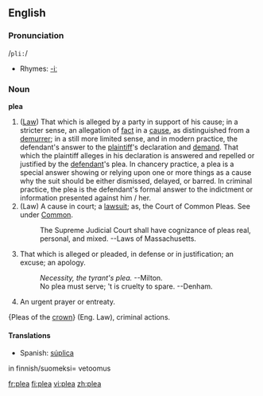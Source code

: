 {{rfc}}
==English==

===Pronunciation===
/<tt>pli:</tt>/
*Rhymes: [[Rhymes:English:-iː|-iː]]

===Noun===
'''plea'''
# ([[Law]]) That which is alleged by a party in support of his cause; in a stricter sense, an allegation of [[fact]] in a [[cause]], as distinguished from a [[demurrer]]; in a still more limited sense, and in modern practice, the defendant's answer to the [[plaintiff]]'s declaration and [[demand]]. That which the plaintiff alleges in his declaration is answered and repelled or justified by the [[defendant]]'s plea. In chancery practice, a plea is a special answer showing or relying upon one or more things as a cause why the suit should be either dismissed, delayed, or barred. In criminal practice, the plea is the defendant's formal answer to the indictment or information presented against  him / her.
# (Law) A cause in court; a [[lawsuit]]; as, the Court of Common Pleas. See under [[Common]].
#:The Supreme Judicial Court shall have cognizance of pleas real, personal, and mixed.      --Laws of Massachusetts.
# That which is alleged or pleaded, in defense or in justification; an excuse; an apology.
#: ''Necessity, the tyrant's plea.'' --Milton.
#: No plea must serve; 't is cruelty to spare. --Denham.
# An urgent prayer or entreaty.
{Pleas of the [[crown]]} (Eng. Law), criminal actions.

====Translations====
*Spanish: [[súplica]]

in finnish/suomeksi= vetoomus

[[fr:plea]]
[[fi:plea]]
[[vi:plea]]
[[zh:plea]]
